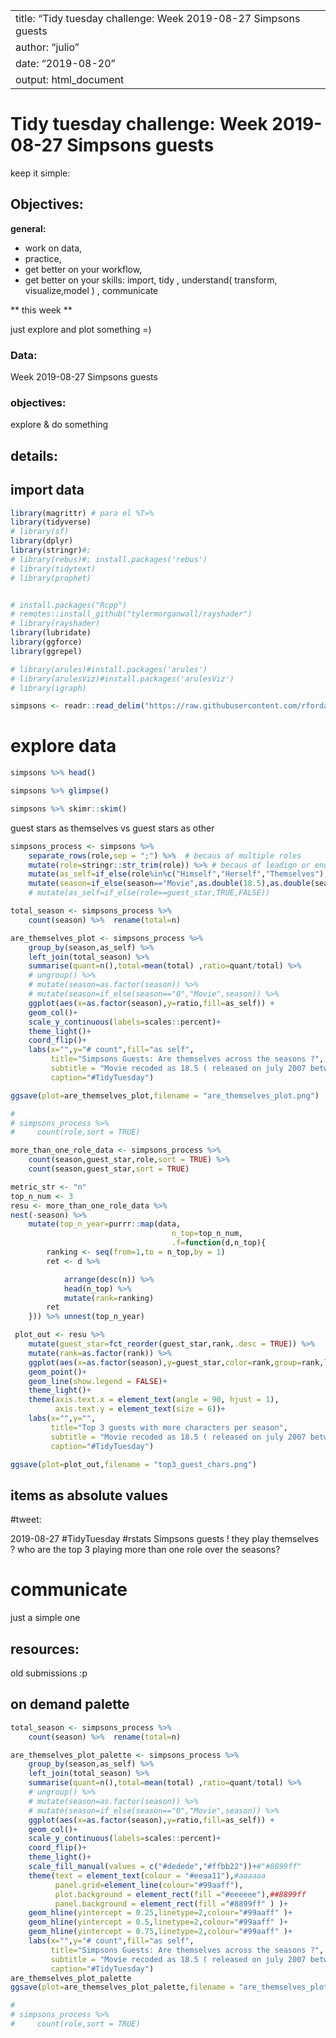 

---
title: "Tidy tuesday challenge: Week 2019-08-27 Simpsons guests
author: "julio"
date: "2019-08-20"
output: html_document
---

# Tidy tuesday challenge:  Week 2019-08-27 Simpsons guests

keep it simple:

## Objectives: 

**general:**

* work on data, 
* practice, 
* get better on your workflow,
* get better on your skills: import, tidy , understand( transform, visualize,model ) , communicate


** this week **

just explore and plot something =) 

### Data:
 
 Week 2019-08-27 Simpsons guests
 
### objectives:

explore & do something

## details:


## import data
```r
library(magrittr) # para el %T>%
library(tidyverse)
# library(sf)
library(dplyr)
library(stringr)#;
# library(rebus)#; install.packages('rebus')
# library(tidytext)
# library(prophet)


# install.packages("Rcpp")
# remotes::install_github("tylermorganwall/rayshader")
# library(rayshader)
library(lubridate)
library(ggforce)
library(ggrepel)

# library(arules)#install.packages('arules')
# library(arulesViz)#install.packages('arulesViz')
# library(igraph)

```


```r
simpsons <- readr::read_delim("https://raw.githubusercontent.com/rfordatascience/tidytuesday/master/data/2019/2019-08-27/simpsons-guests.csv", delim = "|", quote = "")
```

# explore data


```r
simpsons %>% head()

```

```r
simpsons %>% glimpse()

```

```r
simpsons %>% skimr::skim()


```


guest stars as themselves vs guest stars as other


```r
simpsons_process <- simpsons %>% 
    separate_rows(role,sep = ";") %>%  # becaus of multiple roles
    mutate(role=stringr::str_trim(role)) %>% # becaus of leadign or ending withe spaces
    mutate(as_self=if_else(role%in%c("Himself","Herself","Themselves"),TRUE,FALSE)) %>% 
    mutate(season=if_else(season=="Movie",as.double(18.5),as.double(season)))
    # mutate(as_self=if_else(role==guest_star,TRUE,FALSE)) 
```

```r
total_season <- simpsons_process %>%
    count(season) %>%  rename(total=n)

are_themselves_plot <- simpsons_process %>%
    group_by(season,as_self) %>% 
    left_join(total_season) %>% 
    summarise(quant=n(),total=mean(total) ,ratio=quant/total) %>% 
    # ungroup() %>% 
    # mutate(season=as.factor(season)) %>% 
    # mutate(season=if_else(season=="0","Movie",season)) %>% 
    ggplot(aes(x=as.factor(season),y=ratio,fill=as_self)) +
    geom_col()+
    scale_y_continuous(labels=scales::percent)+
    theme_light()+
    coord_flip()+
    labs(x="",y="# count",fill="as self",
         title="Simpsons Guests: Are themselves across the seasons ?",
         subtitle = "Movie recoded as 18.5 ( released on july 2007 between season 18 and 19)",
         caption="#TidyTuesday")

ggsave(plot=are_themselves_plot,filename = "are_themselves_plot.png")

# 
# simpsons_process %>% 
#     count(role,sort = TRUE)
```

```r

more_than_one_role_data <- simpsons_process %>%
    count(season,guest_star,role,sort = TRUE) %>% 
    count(season,guest_star,sort = TRUE) 

metric_str <- "n"
top_n_num <- 3
resu <- more_than_one_role_data %>% 
nest(-season) %>% 
    mutate(top_n_year=purrr::map(data,
                                    n_top=top_n_num,
                                    .f=function(d,n_top){
        ranking <- seq(from=1,to = n_top,by = 1)
        ret <- d %>% 

            arrange(desc(n)) %>% 
            head(n_top) %>% 
            mutate(rank=ranking)
        ret
    })) %>% unnest(top_n_year)

 plot_out <- resu %>% 
    mutate(guest_star=fct_reorder(guest_star,rank,.desc = TRUE)) %>% 
    mutate(rank=as.factor(rank)) %>% 
    ggplot(aes(x=as.factor(season),y=guest_star,color=rank,group=rank,label=n))+
    geom_point()+
    geom_line(show.legend = FALSE)+
    theme_light()+
    theme(axis.text.x = element_text(angle = 90, hjust = 1),
          axis.text.y = element_text(size = 6))+
    labs(x="",y="", 
         title="Top 3 guests with more characters per season",
         subtitle = "Movie recoded as 18.5 ( released on july 2007 between season 18 and 19)",
         caption="#TidyTuesday")

ggsave(plot=plot_out,filename = "top3_guest_chars.png")


```

## items as absolute values



#tweet: 

2019-08-27 #TidyTuesday #rstats Simpsons guests !
they play themselves ?
who are the top 3 playing more than one role over the seasons?



# communicate

just a simple one

## resources: 

old submissions :p 

## on demand palette

```r

total_season <- simpsons_process %>%
    count(season) %>%  rename(total=n)

are_themselves_plot_palette <- simpsons_process %>%
    group_by(season,as_self) %>% 
    left_join(total_season) %>% 
    summarise(quant=n(),total=mean(total) ,ratio=quant/total) %>% 
    # ungroup() %>% 
    # mutate(season=as.factor(season)) %>% 
    # mutate(season=if_else(season=="0","Movie",season)) %>% 
    ggplot(aes(x=as.factor(season),y=ratio,fill=as_self)) +
    geom_col()+
    scale_y_continuous(labels=scales::percent)+
    coord_flip()+
    theme_light()+
    scale_fill_manual(values = c("#dedede","#ffbb22"))+#"#8899ff"
    theme(text = element_text(colour = "#eeaa11"),#aaaaaa
          panel.grid=element_line(colour="#99aaff"),
          plot.background = element_rect(fill ="#eeeeee"),##8899ff
          panel.background = element_rect(fill ="#8899ff" ) )+
    geom_hline(yintercept = 0.25,linetype=2,colour="#99aaff" )+
    geom_hline(yintercept = 0.5,linetype=2,colour="#99aaff" )+
    geom_hline(yintercept = 0.75,linetype=2,colour="#99aaff" )+
    labs(x="",y="# count",fill="as self",
         title="Simpsons Guests: Are themselves across the seasons ?",
         subtitle = "Movie recoded as 18.5 ( released on july 2007 between season 18 and 19)",
         caption="#TidyTuesday")
are_themselves_plot_palette
ggsave(plot=are_themselves_plot_palette,filename = "are_themselves_plot_palette.png")

# 
# simpsons_process %>% 
#     count(role,sort = TRUE)
```
